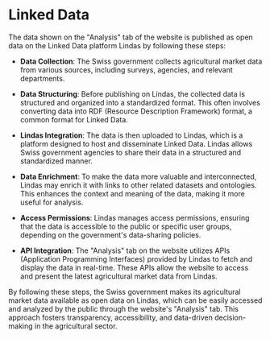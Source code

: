 
<Meta title="Overview / Linked Data" />

# Linked Data

The data shown on the "Analysis" tab of the website is published as open data on the Linked Data platform Lindas by following these steps:

- **Data Collection**: The Swiss government collects agricultural market data from various sources, including surveys, agencies, and relevant departments.

- **Data Structuring**: Before publishing on Lindas, the collected data is structured and organized into a standardized format. This often involves converting data into RDF (Resource Description Framework) format, a common format for Linked Data.

- **Lindas Integration**: The data is then uploaded to Lindas, which is a platform designed to host and disseminate Linked Data. Lindas allows Swiss government agencies to share their data in a structured and standardized manner.

- **Data Enrichment**: To make the data more valuable and interconnected, Lindas may enrich it with links to other related datasets and ontologies. This enhances the context and meaning of the data, making it more useful for analysis.

- **Access Permissions**: Lindas manages access permissions, ensuring that the data is accessible to the public or specific user groups, depending on the government's data-sharing policies.

- **API Integration**: The "Analysis" tab on the website utilizes APIs (Application Programming Interfaces) provided by Lindas to fetch and display the data in real-time. These APIs allow the website to access and present the latest agricultural market data from Lindas.

By following these steps, the Swiss government makes its agricultural market data available as open data on Lindas, which can be easily accessed and analyzed by the public through the website's "Analysis" tab. This approach fosters transparency, accessibility, and data-driven decision-making in the agricultural sector.
